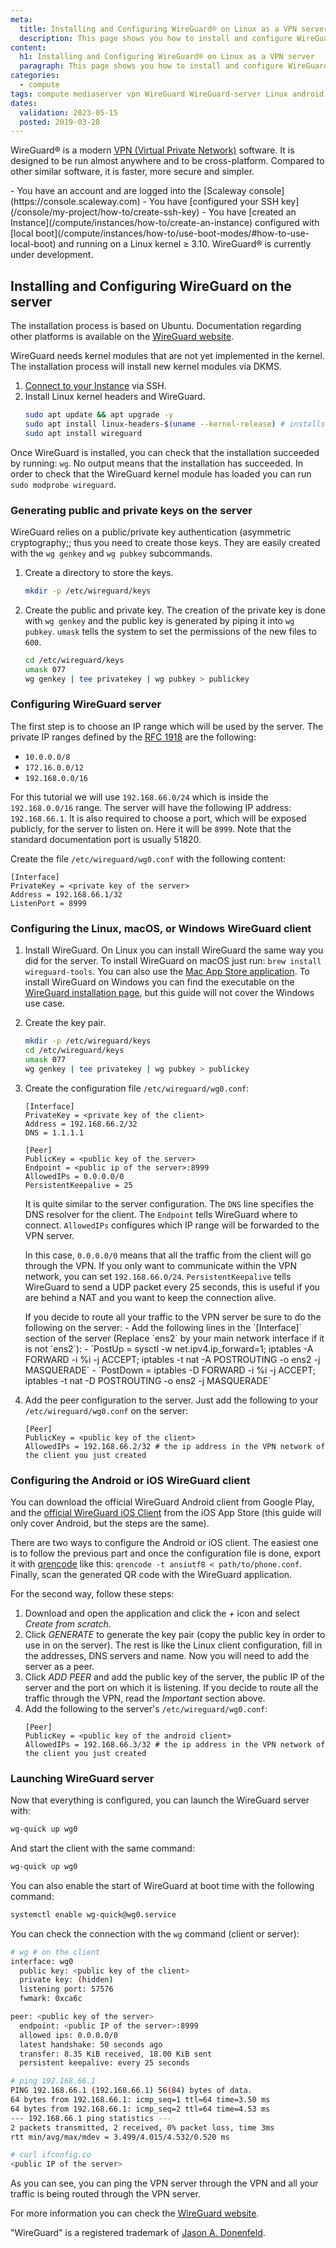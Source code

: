 ```yaml
---
meta:
  title: Installing and Configuring WireGuard® on Linux as a VPN server
  description: This page shows you how to install and configure WireGuard on Linux as a VPN server
content:
  h1: Installing and Configuring WireGuard® on Linux as a VPN server
  paragraph: This page shows you how to install and configure WireGuard on Linux as a VPN server
categories:
  - compute
tags: compute mediaserver vpn WireGuard WireGuard-server Linux android
dates:
  validation: 2023-05-15
  posted: 2019-03-28
---
```


WireGuard® is a modern [VPN (Virtual Private Network)](https://en.wikipedia.org/wiki/Virtual_private_network) software. It is designed to be run almost anywhere and to be cross-platform. Compared to other similar software, it is faster, more secure and simpler.

<Macro id="iam-requirements" />
 
<Message type="requirement">
  - You have an account and are logged into the [Scaleway console](https://console.scaleway.com)
  - You have [configured your SSH key](/console/my-project/how-to/create-ssh-key)
  - You have [created an Instance](/compute/instances/how-to/create-an-instance) configured with [local boot](/compute/instances/how-to/use-boot-modes/#how-to-use-local-boot) and running on a Linux kernel ≥ 3.10.
</Message>
	
<Message type="important">
  WireGuard® is currently under development.
</Message>

## Installing and Configuring WireGuard on the server

The installation process is based on Ubuntu. Documentation regarding other platforms is available on the [WireGuard website](https://www.wireguard.com/install/).

<Message type="note">
  WireGuard needs kernel modules that are not yet implemented in the kernel. The installation process will install new kernel modules via DKMS.
</Message>

1. [Connect to your Instance](/compute/instances/how-to/connect-to-instance/) via SSH.
2. Install Linux kernel headers and WireGuard.
    ```bash
    sudo apt update && apt upgrade -y
    sudo apt install linux-headers-$(uname --kernel-release) # installs the right kernel headers for your version
    sudo apt install wireguard
    ```

Once WireGuard is installed, you can check that the installation succeeded by running: `wg`. No output means that the installation has succeeded. In order to check that the WireGuard kernel module has loaded you can run `sudo modprobe wireguard`.

### Generating public and private keys on the server

WireGuard relies on a public/private key authentication (asymmetric cryptography;; thus you need to create those keys. They are easily created with the `wg genkey` and `wg pubkey` subcommands.

1. Create a directory to store the keys.
    ```bash
    mkdir -p /etc/wireguard/keys
    ```
2. Create the public and private key. The creation of the private key is done with `wg genkey` and the public key is generated by piping it into `wg pubkey`. `umask` tells the system to set the permissions of the new files to `600`.
    ```bash
    cd /etc/wireguard/keys
    umask 077
    wg genkey | tee privatekey | wg pubkey > publickey
    ```


### Configuring WireGuard server

The first step is to choose an IP range which will be used by the server. The private IP ranges defined by the [RFC 1918](https://tools.ietf.org/html/rfc1918) are the following:

- `10.0.0.0/8`
- `172.16.0.0/12`
- `192.168.0.0/16`

For this tutorial we will use `192.168.66.0/24` which is inside the `192.168.0.0/16` range. The server will have the following IP address: `192.168.66.1`.
It is also required to choose a port, which will be exposed publicly, for the server to listen on. Here it will be `8999`. Note that the standard documentation port is usually 51820.

Create the file `/etc/wireguard/wg0.conf` with the following content:

```
[Interface]
PrivateKey = <private key of the server>
Address = 192.168.66.1/32
ListenPort = 8999
```

### Configuring the Linux, macOS, or Windows WireGuard client

1. Install WireGuard. On Linux you can install WireGuard the same way you did for the server. To install WireGuard on macOS just run: `brew install wireguard-tools`. You can also use the [Mac App Store application](https://apps.apple.com/us/app/wireguard/id1451685025?ls=1&mt=12). To install WireGuard on Windows you can find the executable on the [WireGuard installation page](https://www.wireguard.com/install/#installation), but this guide will not cover the Windows use case.
2. Create the key pair.
    ```bash
    mkdir -p /etc/wireguard/keys
    cd /etc/wireguard/keys
    umask 077
    wg genkey | tee privatekey | wg pubkey > publickey
    ```
3. Create the configuration file `/etc/wireguard/wg0.conf`:
    ```
    [Interface]
    PrivateKey = <private key of the client>
    Address = 192.168.66.2/32
    DNS = 1.1.1.1

    [Peer]
    PublicKey = <public key of the server>
    Endpoint = <public ip of the server>:8999
    AllowedIPs = 0.0.0.0/0
    PersistentKeepalive = 25
    ```

    It is quite similar to the server configuration. The `DNS` line specifies the DNS resolver for the client. The `Endpoint` tells WireGuard where to connect. `AllowedIPs` configures which IP range will be forwarded to the VPN server. 

    In this case, `0.0.0.0/0` means that all the traffic from the client will go through the VPN. If you only want to communicate within the VPN network, you can set `192.168.66.0/24`. `PersistentKeepalive` tells WireGuard to send a UDP packet every 25 seconds, this is useful if you are behind a NAT and you want to keep the connection alive.

    <Message type="important">
      If you decide to route all your traffic to the VPN server be sure to do the following on the server:
        - Add the following lines in the `[Interface]` section of the server (Replace `ens2` by your main network interface if it is not `ens2`):
          - `PostUp = sysctl -w net.ipv4.ip_forward=1; iptables -A FORWARD -i %i -j ACCEPT; iptables -t nat -A POSTROUTING -o ens2 -j MASQUERADE`
          - `PostDown = iptables -D FORWARD -i %i -j ACCEPT; iptables -t nat -D POSTROUTING -o ens2 -j MASQUERADE`
    </Message>
4. Add the peer configuration to the server. Just add the following to your `/etc/wireguard/wg0.conf` on the server:
    ```
    [Peer]
    PublicKey = <public key of the client>
    AllowedIPs = 192.168.66.2/32 # the ip address in the VPN network of the client you just created
    ```

### Configuring the Android or iOS WireGuard client

You can download the official WireGuard Android client from Google Play, and the [official WireGuard iOS Client](https://apps.apple.com/us/app/wireguard/id1441195209?ls=1) from the iOS App Store (this guide will only cover Android, but the steps are the same).

There are two ways to configure the Android or iOS client. The easiest one is to follow the previous part and once the configuration file is done, export it with [qrencode](https://linux.die.net/man/1/qrencode) like this: `qrencode -t ansiutf8 < path/to/phone.conf`. Finally, scan the generated QR code with the WireGuard application.

For the second way, follow these steps:

1. Download and open the application and click the _+_ icon and select _Create from scratch_.
    <Lightbox src="scaleway-wg-android-home.webp" alt="" />
2. Click _GENERATE_ to generate the key pair (copy the public key in order to use in on the server). The rest is like the Linux client configuration, fill in the addresses, DNS servers and name. Now you will need to add the server as a peer.
    <Lightbox src="scaleway-wg-android-conf.webp" alt="" />
3. Click _ADD PEER_ and add the public key of the server, the public IP of the server and the port on which it is listening. If you decide to route all the traffic through the VPN, read the _Important_ section above.
    <Lightbox src="scaleway-wg-android-conf-peer.webp" alt="" />
4. Add the following to the server's `/etc/wireguard/wg0.conf`:
    ```
    [Peer]
    PublicKey = <public key of the android client>
    AllowedIPs = 192.168.66.3/32 # the ip address in the VPN network of the client you just created
    ```

### Launching WireGuard server

Now that everything is configured, you can launch the WireGuard server with:

  ```bash
  wg-quick up wg0
  ```

And start the client with the same command:

  ```bash
  wg-quick up wg0
  ```

You can also enable the start of WireGuard at boot time with the following command:

  ```bash
  systemctl enable wg-quick@wg0.service
  ```

  You can check the connection with the `wg` command (client or server):

  ```bash
  # wg # on the client
  interface: wg0
    public key: <public key of the client>
    private key: (hidden)
    listening port: 57576
    fwmark: 0xca6c

  peer: <public key of the server>
    endpoint: <public IP of the server>:8999
    allowed ips: 0.0.0.0/0
    latest handshake: 50 seconds ago
    transfer: 8.35 KiB received, 18.00 KiB sent
    persistent keepalive: every 25 seconds

  # ping 192.168.66.1
  PING 192.168.66.1 (192.168.66.1) 56(84) bytes of data.
  64 bytes from 192.168.66.1: icmp_seq=1 ttl=64 time=3.50 ms
  64 bytes from 192.168.66.1: icmp_seq=2 ttl=64 time=4.53 ms
  --- 192.168.66.1 ping statistics ---
  2 packets transmitted, 2 received, 0% packet loss, time 3ms
  rtt min/avg/max/mdev = 3.499/4.015/4.532/0.520 ms

  # curl ifconfig.co
  <public IP of the server>
  ```

As you can see, you can ping the VPN server through the VPN and all your traffic is being routed through the VPN server.

For more information you can check the [WireGuard website](https://www.wireguard.com/).

"WireGuard" is a registered trademark of [Jason A. Donenfeld](https://www.zx2c4.com/).
